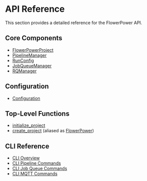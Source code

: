 # API Reference

This section provides a detailed reference for the FlowerPower API.

## Core Components

-   [FlowerPowerProject](./flowerpowerproject.qmd)
-   [PipelineManager](./pipelinemanager.qmd)
-   [RunConfig](./runconfig.qmd)
-   [JobQueueManager](./jobqueuemanager.qmd)
-   [RQManager](./rqmanager.qmd)

## Configuration

-   [Configuration](./configuration.qmd)

## Top-Level Functions

-   [initialize_project](./initialize_project.qmd)
-   [create_project](./create_project.qmd) (aliased as [FlowerPower](./flowerpower.qmd))

## CLI Reference

-   [CLI Overview](./cli.qmd)
-   [CLI Pipeline Commands](./cli_pipeline.qmd)
-   [CLI Job Queue Commands](./cli_job_queue.qmd)
-   [CLI MQTT Commands](./cli_mqtt.qmd)